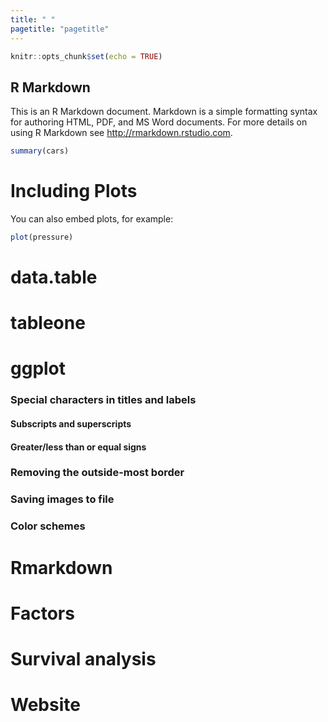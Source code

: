 ```yaml
---
title: " "
pagetitle: "pagetitle"
---
```


```r
knitr::opts_chunk$set(echo = TRUE)
```

## R Markdown

This is an R Markdown document. Markdown is a simple formatting syntax for authoring HTML, PDF, and MS Word documents. For more details on using R Markdown see <http://rmarkdown.rstudio.com>.


```r
summary(cars)
```

# Including Plots

You can also embed plots, for example:

```r
plot(pressure)
```

# data.table

# tableone

# ggplot

### Special characters in titles and labels

#### Subscripts and superscripts

#### Greater/less than or equal signs

### Removing the outside-most border

### Saving images to file

### Color schemes

# Rmarkdown

# Factors

# Survival analysis

# Website


